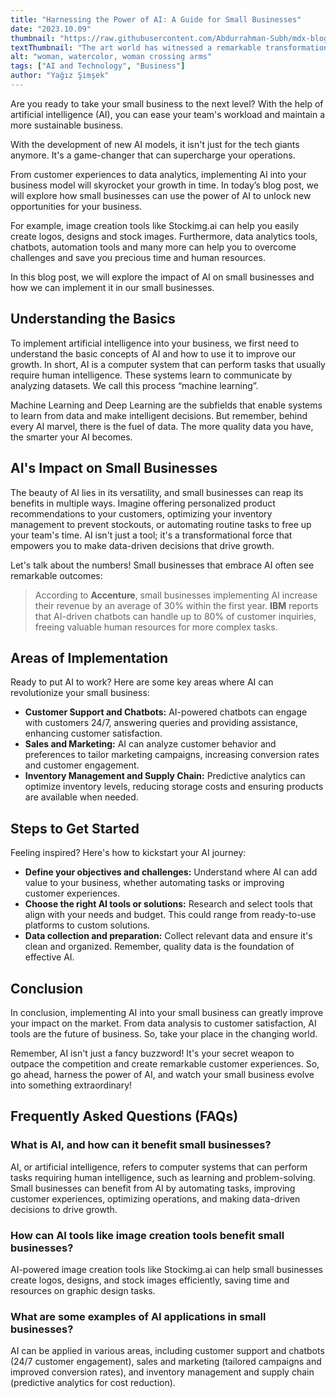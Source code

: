```yaml
---
title: "Harnessing the Power of AI: A Guide for Small Businesses"
date: "2023.10.09"
thumbnail: "https://raw.githubusercontent.com/Abdurrahman-Subh/mdx-blog/main/images/work-woman.png"
textThumbnail: "The art world has witnessed a remarkable transformation in recent years: the rise of AI-generated art. This revolution of technology and creativity has opened new possibilities for artistic expression, challenging traditional notions of authorship and pushing the boundaries of human imagination."
alt: "woman, watercolor, woman crossing arms"
tags: ["AI and Technology", "Business"]
author: "Yağız Şimşek"
---
```

<CustomImage
  src="https://raw.githubusercontent.com/Abdurrahman-Subh/mdx-blog/main/images/work-woman.png"
  alt="AI generated man taking pictures"
/>

Are you ready to take your small business to the next level? With the help of artificial intelligence (AI), you can ease your team's workload and maintain a more sustainable business.

With the development of new AI models, it isn't just for the tech giants anymore. It's a game-changer that can supercharge your operations.

From customer experiences to data analytics, implementing AI into your business model will skyrocket your growth in time. In today’s blog post, we will explore how small businesses can use the power of AI to unlock new opportunities for your business. 

For example, image creation tools like Stockimg.ai can help you easily create logos, designs and stock images. Furthermore, data analytics tools, chatbots, automation tools and many more can help you to overcome challenges and save you precious time and human resources.

In this blog post, we will explore the impact of AI on small businesses and how we can implement it in our small businesses.

## Understanding the Basics

To implement artificial intelligence into your business, we first need to understand the basic concepts of AI and how to use it to improve our growth. In short, AI is a computer system that can perform tasks that usually require human intelligence. These systems learn to communicate by analyzing datasets. We call this process “machine learning”. 

Machine Learning and Deep Learning are the subfields that enable systems to learn from data and make intelligent decisions. But remember, behind every AI marvel, there is the fuel of data. The more quality data you have, the smarter your AI becomes.

## AI's Impact on Small Businesses

The beauty of AI lies in its versatility, and small businesses can reap its benefits in multiple ways. Imagine offering personalized product recommendations to your customers, optimizing your inventory management to prevent stockouts, or automating routine tasks to free up your team's time. AI isn't just a tool; it's a transformational force that empowers you to make data-driven decisions that drive growth.

Let's talk about the numbers! Small businesses that embrace AI often see remarkable outcomes:
> According to **Accenture**, small businesses implementing AI increase their revenue by an average of 30% within the first year.
> **IBM** reports that AI-driven chatbots can handle up to 80% of customer inquiries, freeing valuable human resources for more complex tasks.

## Areas of Implementation

Ready to put AI to work? Here are some key areas where AI can revolutionize your small business:
- **Customer Support and Chatbots:** AI-powered chatbots can engage with customers 24/7, answering queries and providing assistance, enhancing customer satisfaction.
- **Sales and Marketing:** AI can analyze customer behavior and preferences to tailor marketing campaigns, increasing conversion rates and customer engagement.
- **Inventory Management and Supply Chain:** Predictive analytics can optimize inventory levels, reducing storage costs and ensuring products are available when needed.

## Steps to Get Started
Feeling inspired? Here's how to kickstart your AI journey:

-	**Define your objectives and challenges:** Understand where AI can add value to your business, whether automating tasks or improving customer experiences.
-   **Choose the right AI tools or solutions:** Research and select tools that align with your needs and budget. This could range from ready-to-use platforms to custom solutions.
-   **Data collection and preparation:** Collect relevant data and ensure it's clean and organized. Remember, quality data is the foundation of effective AI.

## Conclusion

In conclusion, implementing AI into your small business can greatly improve your impact on the market. From data analysis to customer satisfaction, AI tools are the future of business. So, take your place in the changing world.

Remember, AI isn't just a fancy buzzword! It's your secret weapon to outpace the competition and create remarkable customer experiences. So, go ahead, harness the power of AI, and watch your small business evolve into something extraordinary!

## Frequently Asked Questions (FAQs)

### What is AI, and how can it benefit small businesses?
AI, or artificial intelligence, refers to computer systems that can perform tasks requiring human intelligence, such as learning and problem-solving. Small businesses can benefit from AI by automating tasks, improving customer experiences, optimizing operations, and making data-driven decisions to drive growth.

### How can AI tools like image creation tools benefit small businesses?
AI-powered image creation tools like Stockimg.ai can help small businesses create logos, designs, and stock images efficiently, saving time and resources on graphic design tasks.

### What are some examples of AI applications in small businesses?
AI can be applied in various areas, including customer support and chatbots (24/7 customer engagement), sales and marketing (tailored campaigns and improved conversion rates), and inventory management and supply chain (predictive analytics for cost reduction).